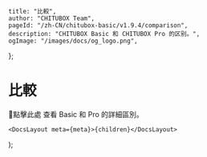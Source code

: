
	title: "比較",
	author: "CHITUBOX Team",
	pageId: "/zh-CN/chitubox-basic/v1.9.4/comparison",
	description: "CHITUBOX Basic 和 CHITUBOX Pro 的区别。",
	ogImage: "/images/docs/og_logo.png",
};

# 比較

<SpanA href="https://www.chitubox.com/zh-Hans/page/chitubox-vs">📃點擊此處</SpanA> 查看 Basic 和 Pro 的詳細區別。

	<DocsLayout meta={meta}>{children}</DocsLayout>
);
